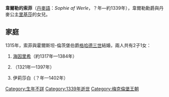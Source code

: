 {{Multiple issues|
{{Expand language|1=da|time=2020-11-03T01:35:26+00:00}}
{{Unreferenced|time=2020-11-03T01:35:26+00:00}}
}}
'''韋爾勒的索菲'''（[[丹麥語|丹麥語]]：''Sophie af Werle''，？年—約1339年），韋爾勒勳爵{{le|尼庫勞斯二世|Nicholas II of Werle}}與丹麥公主[[里基莎·埃里克斯多塔|里基莎]]的女兒。

== 家庭 ==
1315年，索菲與霍爾斯坦-倫茨堡伯爵[[格哈德三世_(霍爾斯坦-倫茨堡)|格哈德三世]]結婚，兩人共有2子1女：
# [[海因里希二世_(霍爾斯坦-倫茨堡)|海因里希]]（約1317年—1384年）
# {{le|尼庫勞斯 (霍爾斯坦-倫茨堡)|Nicholas, Count of Holstein-Rendsburg|尼庫勞斯}}（1321年—1397年）
# 伊莉莎白（？年—1402年）

[[Category:生年不詳|Category:生年不詳]]
[[Category:1339年逝世|Category:1339年逝世]]
[[Category:梅克倫堡王朝|Category:梅克倫堡王朝]]